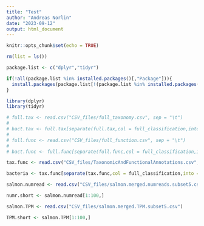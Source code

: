 ```yaml
---
title: "Test"
author: "Andreas Norlin"
date: "2023-09-12"
output: html_document
---
```


```r
knitr::opts_chunk$set(echo = TRUE)

rm(list = ls())

package.list <- c("dplyr","tidyr")

if(!all(package.list %in% installed.packages()[,"Package"])){
  install.packages(package.list[!(package.list %in% installed.packages()[,"Package"])])
}

library(dplyr)
library(tidyr)

# full.tax <- read.csv("CSV_files/full_taxonomy.csv", sep = "\t")
# 
# bact.tax <- full.tax[separate(full.tax,col = full_classification,into = "Domain", ";")$Domain == "Bacteria",]
# 
# full.func <- read.csv("CSV_files/full_function.csv", sep = "\t")
# 
# bact.func <- full.func[separate(full.func,col = full_classification,into = "Domain", ";")$Domain == "Bacteria",]

tax.func <- read.csv("CSV_files/TaxonomicAndFunctionalAnnotations.csv", sep = "\t")

bacteria <- tax.func[separate(tax.func,col = full_classification,into = "Domain", ";")$Domain == "Bacteria",]

salmon.numread <- read.csv("CSV_files/salmon.merged.numreads.subset5.csv")

numr.short <- salmon.numread[1:100,]

salmon.TPM <- read.csv("CSV_files/salmon.merged.TPM.subset5.csv")

TPM.short <- salmon.TPM[1:100,]
```


